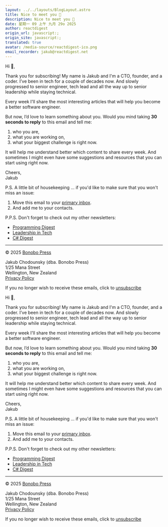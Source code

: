 ```yaml
---
layout: ../../layouts/BlogLayout.astro
title: Nice to meet you 🤝
description: Nice to meet you 🤝
date: 星期一 09 上午 九月 29o 2025
author: reactdigest
origin_url: javascript:;
origin_site: javascript:;
translated: true
avatar: /media-source/reactdigest-ico.png
email_recorder: jakub@reactdigest.net
---
```



<Reference client:only="react" title="Nice to meet you 🤝" url="javascript:;" />

<Detail client:only="react">
	  

Hi 👋,

Thank you for subscribing! My name is Jakub and I'm a CTO, founder, and a coder. I’ve been in tech for a couple of decades now. And slowly progressed to senior engineer, tech lead and all the way up to senior leadership while staying technical.

Every week I'll share the most interesting articles that will help you become a better software engineer.

But now, I’d love to learn something about you. Would you mind taking **30 seconds to reply** to this email and tell me:

1.  who you are,
2.  what you are working on,
3.  what your biggest challenge is right now.

It will help me understand better which content to share every week. And sometimes I might even have some suggestions and resources that you can start using right now.

Cheers,  
Jakub

P.S. A little bit of housekeeping ... if you'd like to make sure that you won't miss an issue:

1.  Move this email to your [primary inbox](https://www.wisestamp.com/blog/how-to-move-email-from-promotions-to-primary-in-gmail/).
2.  And add me to your contacts.

P.P.S. Don't forget to check out my other newsletters:

*   [Programming Digest](https://programmingdigest.net/?utm_medium=welcome-email&utm_source=react)
*   [Leadership in Tech](https://leadershipintech.com/?utm_medium=welcome-email&utm_source=react)
*   [C# Digest](https://csharpdigest.net/?utm_medium=welcome-email&utm_source=react)

* * *

© 2025 [Bonobo Press](https://bonobopress.com/)

Jakub Chodounsky (dba. Bonobo Press)  
1/25 Mana Street  
Wellington, New Zealand  
[Privacy Policy](https://reactdigest.net/privacy)

If you no longer wish to receive these emails, click to [unsubscribe](https://reactdigest.net/subscribers/d0444622-e98b-430a-9e1d-e3d73625b90d/unsubscribe)
</Detail>

Hi 👋,

Thank you for subscribing! My name is Jakub and I'm a CTO, founder, and a coder. I’ve been in tech for a couple of decades now. And slowly progressed to senior engineer, tech lead and all the way up to senior leadership while staying technical.

Every week I'll share the most interesting articles that will help you become a better software engineer.

But now, I’d love to learn something about you. Would you mind taking **30 seconds to reply** to this email and tell me:

1. who you are,
2. what you are working on,
3. what your biggest challenge is right now.

It will help me understand better which content to share every week. And sometimes I might even have some suggestions and resources that you can start using right now.

Cheers,\
Jakub

P.S. A little bit of housekeeping ... if you'd like to make sure that you won't miss an issue:

1. Move this email to your [primary inbox](https://www.wisestamp.com/blog/how-to-move-email-from-promotions-to-primary-in-gmail/).
2. And add me to your contacts.

P.P.S. Don't forget to check out my other newsletters:

* [Programming Digest](https://programmingdigest.net/?utm_medium=welcome-email\&utm_source=react)
* [Leadership in Tech](https://leadershipintech.com/?utm_medium=welcome-email\&utm_source=react)
* [C# Digest](https://csharpdigest.net/?utm_medium=welcome-email\&utm_source=react)

***

© 2025 [Bonobo Press](https://bonobopress.com/)

Jakub Chodounsky (dba. Bonobo Press)\
1/25 Mana Street\
Wellington, New Zealand\
[Privacy Policy](https://reactdigest.net/privacy)

If you no longer wish to receive these emails, click to [unsubscribe](https://reactdigest.net/subscribers/d0444622-e98b-430a-9e1d-e3d73625b90d/unsubscribe)


